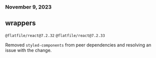 ### November 9, 2023

## wrappers

`@flatfile/react@7.2.32` `@flatfile/react@7.2.33`

Removed `styled-components` from peer dependencies and resolving an issue with
the change.
